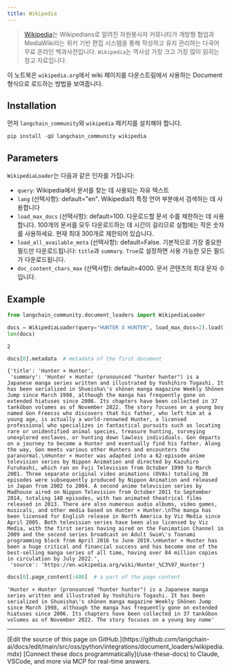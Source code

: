 ```yaml
---
title: Wikipedia
---
```


>[Wikipedia](https://wikipedia.org/)는 Wikipedians로 알려진 자원봉사자 커뮤니티가 개방형 협업과 MediaWiki라는 위키 기반 편집 시스템을 통해 작성하고 유지 관리하는 다국어 무료 온라인 백과사전입니다. `Wikipedia`는 역사상 가장 크고 가장 많이 읽히는 참고 자료입니다.

이 노트북은 `wikipedia.org`에서 wiki 페이지를 다운스트림에서 사용하는 Document 형식으로 로드하는 방법을 보여줍니다.

## Installation

먼저 `langchain_community`와 `wikipedia` 패키지를 설치해야 합니다.

```python
pip install -qU langchain_community wikipedia
```

## Parameters

`WikipediaLoader`는 다음과 같은 인자를 가집니다:

- `query`: Wikipedia에서 문서를 찾는 데 사용되는 자유 텍스트
- `lang` (선택사항): default="en". Wikipedia의 특정 언어 부분에서 검색하는 데 사용합니다
- `load_max_docs` (선택사항): default=100. 다운로드할 문서 수를 제한하는 데 사용합니다. 100개의 문서를 모두 다운로드하는 데 시간이 걸리므로 실험에는 작은 숫자를 사용하세요. 현재 최대 300개로 제한되어 있습니다.
- `load_all_available_meta` (선택사항): default=False. 기본적으로 가장 중요한 필드만 다운로드됩니다: `title`과 `summary`. `True`로 설정하면 사용 가능한 모든 필드가 다운로드됩니다.
- `doc_content_chars_max` (선택사항): default=4000. 문서 콘텐츠의 최대 문자 수입니다.

## Example

```python
from langchain_community.document_loaders import WikipediaLoader
```

```python
docs = WikipediaLoader(query="HUNTER X HUNTER", load_max_docs=2).load()
len(docs)
```

```output
2
```

```python
docs[0].metadata  # metadata of the first document
```

```output
{'title': 'Hunter × Hunter',
 'summary': 'Hunter × Hunter (pronounced "hunter hunter") is a Japanese manga series written and illustrated by Yoshihiro Togashi. It has been serialized in Shueisha\'s shōnen manga magazine Weekly Shōnen Jump since March 1998, although the manga has frequently gone on extended hiatuses since 2006. Its chapters have been collected in 37 tankōbon volumes as of November 2022. The story focuses on a young boy named Gon Freecss who discovers that his father, who left him at a young age, is actually a world-renowned Hunter, a licensed professional who specializes in fantastical pursuits such as locating rare or unidentified animal species, treasure hunting, surveying unexplored enclaves, or hunting down lawless individuals. Gon departs on a journey to become a Hunter and eventually find his father. Along the way, Gon meets various other Hunters and encounters the paranormal.\nHunter × Hunter was adapted into a 62-episode anime television series by Nippon Animation and directed by Kazuhiro Furuhashi, which ran on Fuji Television from October 1999 to March 2001. Three separate original video animations (OVAs) totaling 30 episodes were subsequently produced by Nippon Animation and released in Japan from 2002 to 2004. A second anime television series by Madhouse aired on Nippon Television from October 2011 to September 2014, totaling 148 episodes, with two animated theatrical films released in 2013. There are also numerous audio albums, video games, musicals, and other media based on Hunter × Hunter.\nThe manga has been licensed for English release in North America by Viz Media since April 2005. Both television series have been also licensed by Viz Media, with the first series having aired on the Funimation Channel in 2009 and the second series broadcast on Adult Swim\'s Toonami programming block from April 2016 to June 2019.\nHunter × Hunter has been a huge critical and financial success and has become one of the best-selling manga series of all time, having over 84 million copies in circulation by July 2022.',
 'source': 'https://en.wikipedia.org/wiki/Hunter_%C3%97_Hunter'}
```

```python
docs[0].page_content[:400]  # a part of the page content
```

```output
'Hunter × Hunter (pronounced "hunter hunter") is a Japanese manga series written and illustrated by Yoshihiro Togashi. It has been serialized in Shueisha\'s shōnen manga magazine Weekly Shōnen Jump since March 1998, although the manga has frequently gone on extended hiatuses since 2006. Its chapters have been collected in 37 tankōbon volumes as of November 2022. The story focuses on a young boy name'
```

---

<Callout icon="pen-to-square" iconType="regular">
    [Edit the source of this page on GitHub.](https://github.com/langchain-ai/docs/edit/main/src/oss/python/integrations/document_loaders/wikipedia.mdx)
</Callout>
<Tip icon="terminal" iconType="regular">
    [Connect these docs programmatically](/use-these-docs) to Claude, VSCode, and more via MCP for    real-time answers.
</Tip>
